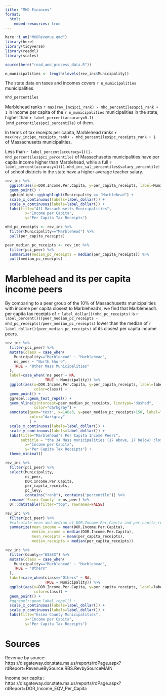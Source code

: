 ```yaml
---
title: "MHD Finances"
format: 
  html:
    embed-resources: true
---
```


```r
here::i_am("MHDRevenue.qmd")
library(here)
library(tidyverse)
library(readxl)
library(scales)
```
```r
source(here("read_and_process_data.R"))
```


```r
n_municipalities <- length(levels(rev_inc$Municipality))
```

The state data on taxes and incomes covers `r n_municipalities` municipalities.

```r
mhd_percentiles
```


Marblehead ranks
`r max(rev_inc$pci_rank) - mhd_percentiles$pci_rank + 1` 
in income per capita of the `r n_municipalities` municipalities in the state, higher than `r label_percent(accuracy=0.1)(mhd_percentiles$pci_percentile)` of them.

In terms of tax receipts per capita, Marblehead ranks
`r max(rev_inc$pc_receipts_rank) - mhd_percentiles$pc_receipts_rank + 1` of Massachusetts municipalities.

Less than `r label_percent(accuracy=1)(1-mhd_percentiles$pci_percentile)` 
of Massachusetts municipalities have per capita income higher than Marblehead, while a full 
`r label_percent(accuracy=1)(1-mhd_inc_sal_percentiles$salary_percentile)` 
of school districts in the state have a higher average teacher salary.


```r
rev_inc %>%
  ggplot(aes(x=DOR.Income.Per.Capita, y=per_capita_receipts, label=Municipality)) +
  geom_point() +
  gghighlight::gghighlight(Municipality == "Marblehead") +
  scale_x_continuous(labels=label_dollar()) +
  scale_y_continuous(labels=label_dollar()) +
  labs(title="All Massachusetts Municipalities",
         x="Income per Capita",
         y="Per Capita Tax Receipts")
```

```r
mhd_pc_receipts <- rev_inc %>%
  filter(Municipality=="Marblehead") %>%
  pull(per_capita_receipts)

peer_median_pc_receipts <- rev_inc %>%
  filter(pci_peer) %>%
  summarize(median_pc_receipts = median(per_capita_receipts)) %>%
  pull(median_pc_receipts)
```



# Marblehead and its per capita income peers


By comparing to a peer group of the 10% of Massachusetts municipalities with
income per capita closest to Marblehead's, we find that
Marblehead's per capita tax receipts of  `r label_dollar()(mhd_pc_receipts)` is
`r label_percent()((peer_median_pc_receipts - mhd_pc_receipts)/peer_median_pc_receipts)` 
lower than the median of `r label_dollar()(peer_median_pc_receipts)` of its 
closest per capita income peers.


```r
rev_inc %>%
  filter(pci_peer) %>%
  mutate(class = case_when(
    Municipality=="Marblehead" ~ "Marblehead",
    ns_peer ~ "North Shore",
    TRUE ~ "Other Mass Municipalities"
  ),
  label=case_when(!ns_peer ~ NA,
                  TRUE ~ Municipality)) %>%
  ggplot(aes(x=DOR.Income.Per.Capita, y=per_capita_receipts, label=label,
             color=class)) +
  geom_point() +
  ggrepel::geom_text_repel() +
  geom_hline(yintercept=peer_median_pc_receipts, linetype="dashed",
             color="darkgray") +
  annotate(geom="text", x=140e3, y=peer_median_pc_receipts+150, label="Median of Peers",
           color="darkgray"
           ) +
  scale_x_continuous(labels=label_dollar()) +
  scale_y_continuous(labels=label_dollar()) +
  labs(title="Marblehead's Per Capita Income Peers",
       subtitle = "the 34 Mass municipalities (17 above, 17 below) closest to Marblehead in income per capita",
         x="Income per Capita",
         y="Per Capita Tax Receipts") +
  theme_minimal()
```


```r
rev_inc %>%
  filter(pci_peer) %>%
  select(Municipality, 
         ns_peer,
         DOR.Income.Per.Capita,
         per_capita_receipts,
         pc_levy,
         contains("rank"), contains("percentile")) %>%
  rename(`Essex County` = ns_peer) %>%
  DT::datatable(filter="top", rownames=FALSE)
```



```r
rev_inc %>%
  filter(pci_peer) %>%
  #calculate mean and median of DOR.Income.Per.Capita and per_capita_receipts
  summarize(mean_income = mean(DOR.Income.Per.Capita),
            median_income = median(DOR.Income.Per.Capita),
            mean_receipts = mean(per_capita_receipts),
            median_receipts = median(per_capita_receipts))
```


```r
rev_inc %>%
  filter(County=="ESSEX") %>%
  mutate(class = case_when(
    Municipality=="Marblehead" ~ "Marblehead",
    TRUE ~ "Others"
  ),
  label=case_when(class=="Others" ~ NA,
                  TRUE ~ Municipality)) %>%
  ggplot(aes(x=DOR.Income.Per.Capita, y=per_capita_receipts, label=label,
             color=class)) +
  geom_point() +
  #ggrepel::geom_label_repel() +
  scale_x_continuous(labels=label_dollar()) +
  scale_y_continuous(labels=label_dollar()) +
  labs(title="Essex County Municipalities",
         x="Income per Capita",
         y="Per Capita Tax Receipts")
```


# Sources
Revenue by source: https://dlsgateway.dor.state.ma.us/reports/rdPage.aspx?rdReport=RevenueBySource.RBS.RevbySourceMAIN

Income per capita : https://dlsgateway.dor.state.ma.us/reports/rdPage.aspx?rdReport=DOR_Income_EQV_Per_Capita

